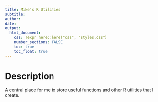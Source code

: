 ```yaml
---
title: Mike's R Utilities
subtitle:
author:
date:
output: 
  html_document:
    css: !expr here::here("css", "styles.css")
    number_sections: FALSE
    toc: true
    toc_float: true
---
```



# Description
A central place for me to store useful functions and other R utilities that I create.


